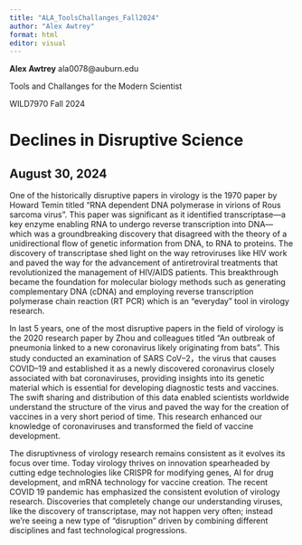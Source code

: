 ```yaml
---
title: "ALA_ToolsChallanges_Fall2024"
author: "Alex Awtrey"
format: html
editor: visual
---
```


**Alex Awtrey** ala0078\@auburn.edu

Tools and Challanges for the Modern Scientist

WILD7970 Fall 2024

# Declines in Disruptive Science

## August 30, 2024

One of the historically disruptive papers in virology is the 1970 paper by Howard Temin titled "RNA dependent DNA polymerase in virions of Rous sarcoma virus". This paper was significant as it identified transcriptase—a key enzyme enabling RNA to undergo reverse transcription into DNA— which was a groundbreaking discovery that disagreed with the theory of a unidirectional flow of genetic information from DNA, to RNA to proteins. The discovery of transcriptase shed light on the way retroviruses like HIV work and paved the way for the advancement of antiretroviral treatments that revolutionized the management of HIV/AIDS patients. This breakthrough became the foundation for molecular biology methods such as generating complementary DNA (cDNA) and employing reverse transcription polymerase chain reaction (RT PCR) which is an "everyday" tool in virology research.

In last 5 years, one of the most disruptive papers in the field of virology is the 2020 research paper by Zhou and colleagues titled "An outbreak of pneumonia linked to a new coronavirus likely originating from bats ". This study conducted an examination of SARS CoV–2，the virus that causes COVID–19 and established it as a newly discovered coronavirus closely associated with bat coronaviruses, providing insights into its genetic material which is essential for developing diagnostic tests and vaccines. The swift sharing and distribution of this data enabled scientists worldwide understand the structure of the virus and paved the way for the creation of vaccines in a very short period of time. This research enhanced our knowledge of coronaviruses and transformed the field of vaccine development.

The disruptivness of virology research remains consistent as it evolves its focus over time. Today virology thrives on innovation spearheaded by cutting edge technologies like CRISPR for modifying genes, AI for drug development, and mRNA technology for vaccine creation. The recent COVID 19 pandemic has emphasized the consistent evolution of virology research. Discoveries that completely change our understanding viruses, like the discovery of transcriptase, may not happen very often; instead we're seeing a new type of "disruption” driven by combining different disciplines and fast technological progressions.
